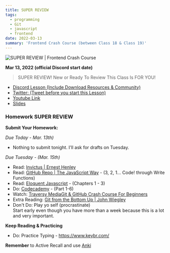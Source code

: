 ```yaml
---
title: SUPER REVIEW
tags:
  - programming
  - Git
  - javascript
  - frontend
date: 2022-03-13
summary: 'Frontend Crash Course (between Class 18 & Class 19)'
---
```


![SUPER REVIEW | Frontend Crash Course](https://cdn.hashnode.com/res/hashnode/image/upload/v1676633461608/PsxLWLikm.png?auto=compress)

**Mar 13, 2022 (official Discord start date)**

> SUPER REVIEW! New or Ready To Review This Class Is FOR YOU!

- [Discord Lesson (Include Download Resources & Community)](https://discord.com/channels/735923219315425401/738891289071714388/952598041364398160)
- [Twitter: (Tweet before you start this Lesson)](https://twitter.com/leonnoel/status/1503039026667827202)
- [Youtube Link](https://youtu.be/AkXLGS57MS4)
- [Slides](https://slides.com/leonnoel/html-css-js-review-100devs2)

### Homework SUPER REVIEW

**Submit Your Homework:**

_Due Today - Mar. 13th)_

- Nothing to submit tonight. I'll ask for drafts on Tuesday.

_Due Tuesday - (Mar. 15th)_

- Read: [Invictus | Ernest Henley](https://www.poetryfoundation.org/poems/51642/invictus)
- Read: [GitHub Repo | The JavaScript Way](https://github.com/bpesquet/thejsway) - (3, 2, 1... Code! through Write Functions)
- Read: [Eloquent Javascript](http://eloquentjavascript.net/3rd_edition/) - (Chapters 1 - 3)
- Do: [Codecademy](https://www.codecademy.com/learn/introduction-to-javascript) - (Part 1-6)
- Watch: [Traversy MediaGit & GitHub Crash Course For Beginners](https://youtu.be/SWYqp7iY_Tc)
- Extra Reading: [Git from the Bottom Up | John Wiegley](https://jwiegley.github.io/git-from-the-bottom-up/)
- Don't Do: Play yo self (procrastinate) <br /> Start early even though you have more than a week because this is a lot and very important.

**Keep Reading & Practicing**

- Do: Practice Typing - https://www.keybr.com/

**Remember** to Active Recall and use [Anki](https://apps.ankiweb.net/)
